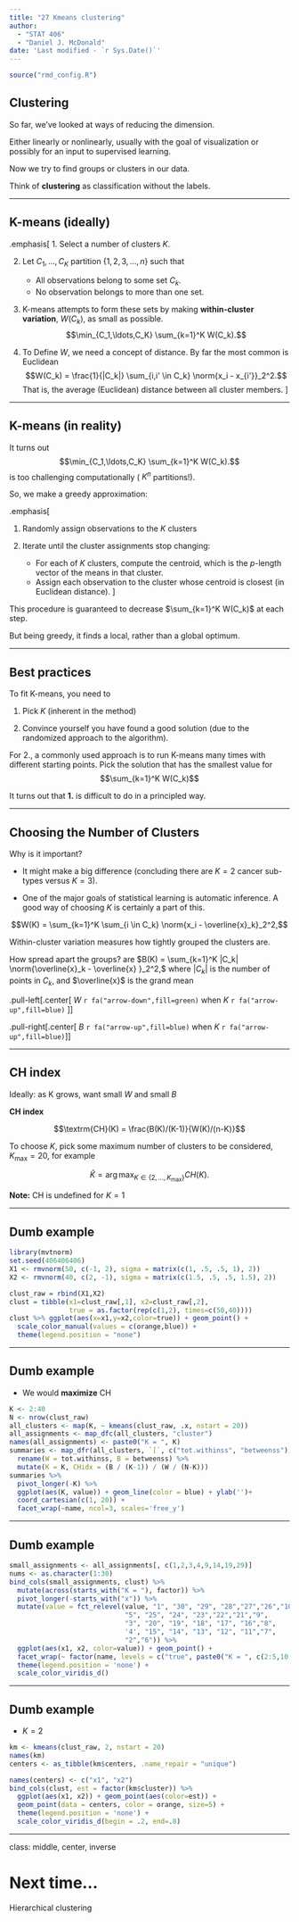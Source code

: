 ```yaml
---
title: "27 Kmeans clustering"
author: 
  - "STAT 406"
  - "Daniel J. McDonald"
date: 'Last modified - `r Sys.Date()`'
---
```




```r
source("rmd_config.R")
```

## Clustering

So far, we've looked at ways of reducing the dimension.

Either linearly or nonlinearly, usually with the goal of visualization or possibly for an input to supervised learning.

Now we try to find groups or clusters in our data.

Think of __clustering__ as classification without the labels.

$$\newcommand{\Expect}[1]{\mathbb{E}\left[ #1 \right]}
\newcommand{\Var}[1]{\mathrm{Var}\left[ #1 \right]}
\newcommand{\Cov}[2]{\mathrm{Cov}\left[#1,\ #2\right]}
\newcommand{\given}{\ \vert\ }
\newcommand{\argmin}{\arg\min}
\newcommand{\argmax}{\arg\max}
\newcommand{\R}{\mathbb{R}}
\newcommand{\P}{P}
\newcommand{\norm}[1]{\left\lVert #1 \right\rVert}
\renewcommand{\hat}{\widehat}
\newcommand{\tr}[1]{\mbox{tr}(#1)}
\newcommand{\X}{\mathbf{X}}
\newcommand{\y}{\mathbf{y}}
\newcommand{\x}{\mathbf{x}}
\newcommand{\U}{\mathbf{U}}
\newcommand{\D}{\mathbf{D}}
\newcommand{\V}{\mathbf{V}}$$


---

## K-means (ideally)

.emphasis[
1.  Select a number of clusters $K$.

2.  Let $C_1,\ldots,C_K$ partition $\{1,2,3,\ldots,n\}$ such that
    - All observations belong to some set $C_k$.
    - No observation belongs to more than one set.

3.  K-means attempts to form these sets by making __within-cluster
    variation__, $W(C_k)$, as small as
    possible. $$\min_{C_1,\ldots,C_K} \sum_{k=1}^K W(C_k).$$

4.  To Define $W$, we need a concept of distance. By far the most common is Euclidean $$W(C_k) =  \frac{1}{|C_k|} \sum_{i,i' \in C_k} \norm{x_i - x_{i'}}_2^2.$$
That is, the average (Euclidean) distance between all cluster
members.
]

---

## K-means (in reality)

It turns out $$\min_{C_1,\ldots,C_K} \sum_{k=1}^K W(C_k).$$ is too challenging
computationally ( $K^n$ partitions!).


So, we make a greedy approximation:

.emphasis[

1.  Randomly assign observations to the $K$ clusters

2.  Iterate until the cluster assignments stop changing:
    -   For each of $K$ clusters, compute the
        centroid, which is the $p$-length
        vector of the means in that cluster.
    -   Assign each observation to the cluster whose centroid is closest
        (in Euclidean distance).
]

This procedure is guaranteed to decrease $\sum_{k=1}^K W(C_k)$ at each step.

But being greedy, it finds a local, rather than a global optimum. 

---

## Best practices

To fit K-means, you need to

1.  Pick $K$ (inherent in the method)

2.  Convince yourself you have found a good solution (due to the
    randomized approach to the algorithm).

For 2., a commonly used approach is to run
K-means many times with different starting points. Pick the solution
that has the smallest value for
$$\sum_{k=1}^K W(C_k)$$


It turns out that __1.__ is difficult to do in a
principled way.

---

## Choosing the Number of Clusters

Why is it important?

-   It might make a big difference (concluding there are $K = 2$ cancer
    sub-types versus $K = 3$).

-   One of the major goals of statistical learning is automatic
    inference. A good way of choosing $K$ is certainly a part of this.


$$W(K) = \sum_{k=1}^K  \sum_{i \in C_k}  \norm{x_i - \overline{x}_k}_2^2,$$



Within-cluster variation measures how tightly grouped the clusters are. 


How spread apart the groups?
are $B(K) = \sum_{k=1}^K |C_k| \norm{\overline{x}_k - \overline{x} }_2^2,$
where $|C_k|$ is the number of points in $C_k$, and $\overline{x}$ is
the grand mean

.pull-left[.center[
$W$ `r fa("arrow-down",fill=green)` when $K$ `r fa("arrow-up",fill=blue)`  ]]

.pull-right[.center[
$B$ `r fa("arrow-up",fill=blue)` when $K$ `r fa("arrow-up",fill=blue)`]]


---

## CH index

Ideally: as K grows, want small $W$ and small $B$


__CH index__

$$\textrm{CH}(K) = \frac{B(K)/(K-1)}{W(K)/(n-K)}$$ 

To choose $K$, pick some
maximum number of clusters to be considered, $K_{\max} = 20$, for
example


$$\hat K = \arg\max_{K \in \{ 2,\ldots, K_{\max} \}} CH(K).$$

__Note:__ CH is undefined for $K =1$



---

## Dumb example


```r
library(mvtnorm)
set.seed(406406406)
X1 <- rmvnorm(50, c(-1, 2), sigma = matrix(c(1, .5, .5, 1), 2))
X2 <- rmvnorm(40, c(2, -1), sigma = matrix(c(1.5, .5, .5, 1.5), 2))
```

```r
clust_raw = rbind(X1,X2)
clust = tibble(x1=clust_raw[,1], x2=clust_raw[,2],
               true = as.factor(rep(c(1,2), times=c(50,40))))
clust %>% ggplot(aes(x=x1,y=x2,color=true)) + geom_point() +
  scale_color_manual(values = c(orange,blue)) +
  theme(legend.position = "none")
```

---

## Dumb example

* We would __maximize__ CH

```r
K <- 2:40
N <- nrow(clust_raw)
all_clusters <- map(K, ~ kmeans(clust_raw, .x, nstart = 20))
all_assignments <- map_dfc(all_clusters, "cluster")
names(all_assignments) <- paste0("K = ", K)
summaries <- map_dfr(all_clusters, `[`, c("tot.withinss", "betweenss")) %>%
  rename(W = tot.withinss, B = betweenss) %>%
  mutate(K = K, CHidx = (B / (K-1)) / (W / (N-K)))
summaries %>% 
  pivot_longer(-K) %>%
  ggplot(aes(K, value)) + geom_line(color = blue) + ylab('')+
  coord_cartesian(c(1, 20)) +
  facet_wrap(~name, ncol=3, scales='free_y')
```

---

## Dumb example

```r
small_assignments <- all_assignments[, c(1,2,3,4,9,14,19,29)]
nums <- as.character(1:30)
bind_cols(small_assignments, clust) %>% 
  mutate(across(starts_with("K = "), factor)) %>%
  pivot_longer(-starts_with("x")) %>%
  mutate(value = fct_relevel(value, "1", "30", "29", "28","27","26","10",
                             "5", "25", "24", "23","22","21","9",
                             "3", "20", "19", "18", "17", "16","8",
                             '4', "15", "14", "13", "12", "11","7",
                             "2","6")) %>%
  ggplot(aes(x1, x2, color=value)) + geom_point() + 
  facet_wrap(~ factor(name, levels = c("true", paste0("K = ", c(2:5,10,15,20,30))))) +
  theme(legend.position = 'none') +
  scale_color_viridis_d()
```

---

## Dumb example

* $K = 2$
```r
km <- kmeans(clust_raw, 2, nstart = 20)
names(km)
centers <- as_tibble(km$centers, .name_repair = "unique")
```

```r
names(centers) <- c("x1", "x2")
bind_cols(clust, est = factor(km$cluster)) %>%
  ggplot(aes(x1, x2)) + geom_point(aes(color=est)) +
  geom_point(data = centers, color = orange, size=5) +
  theme(legend.position = 'none') +
  scale_color_viridis_d(begin = .2, end=.8)
```

---
class: middle, center, inverse

# Next time...

Hierarchical clustering

